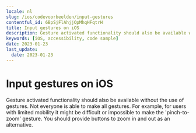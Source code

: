 ```yaml
---
locale: nl
slug: /ios/codevoorbeelden/input-gestures
contentful_id: 6BpSjFlAhjjOpMhqHFqtrH
title: Input gestures on iOS
description: Gesture activated functionality should also be available without the use of gestures.
keywords: [iOS, accessibility, code sample]
date: 2023-01-23
last_update:
  date: 2023-01-23
---
```


# Input gestures on iOS

Gesture activated functionality should also be available without the use of gestures. Not everyone is able to make all gestures. For example, for users with limited mobility it might be difficult or impossible to make the 'pinch-to-zoom' gesture. You should provide buttons to zoom in and out as an alternative.

<CodeSample id="input-gestures" locale="nl" platform="ios"/>
